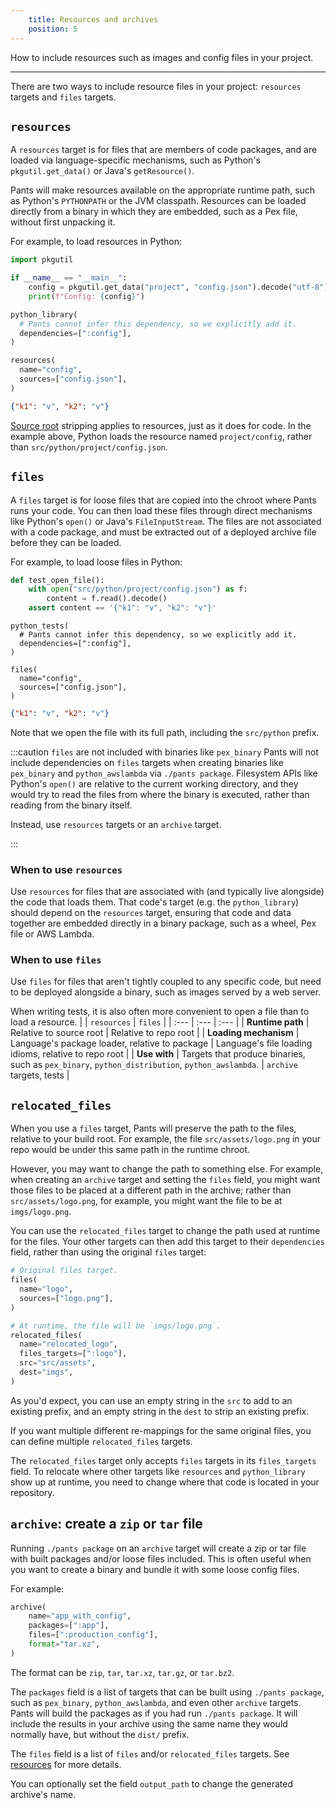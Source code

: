 ```yaml
---
    title: Resources and archives
    position: 5
---
```


How to include resources such as images and config files in your project.

---

There are two ways to include resource files in your project: `resources` targets and `files` targets.
## `resources`
A `resources` target is for files that are members of code packages, and are loaded via language-specific mechanisms, such as Python's `pkgutil.get_data()` or Java's `getResource()`.  

Pants will make resources available on the appropriate runtime path, such as Python's `PYTHONPATH` or the JVM classpath. Resources can be loaded directly from a binary in which they are embedded, such as a Pex file, without first unpacking it.

For example, to load resources in Python:
```python tab={"label":"src/python/project/app.py"}
import pkgutil

if __name__ == "__main__":
    config = pkgutil.get_data("project", "config.json").decode("utf-8")
    print(f"Config: {config}")
```

```python tab={"label":"src/python/project/BUILD"}
python_library(
  # Pants cannot infer this dependency, so we explicitly add it.
  dependencies=[":config"],
)

resources(
  name="config",
  sources=["config.json"],
)
```

```json tab={"label":"src/python/project/config.json"}
{"k1": "v", "k2": "v"} 
```

 [Source root](doc:source-roots) stripping applies to resources, just as it does for code. In the example above, Python loads the resource named `project/config`, rather than `src/python/project/config.json`. 
## `files`
A `files` target is for loose files that are copied into the chroot where Pants runs your code. You can then load these files through direct mechanisms like Python's `open()` or Java's `FileInputStream`. The files are not associated with a code package, and must be extracted out of a deployed archive file before they can be loaded.

For example, to load loose files in Python:
```python tab={"label":"src/python/project/app.py"}
def test_open_file():
    with open("src/python/project/config.json") as f:
        content = f.read().decode()
    assert content == '{"k1": "v", "k2": "v"}'
```

```text tab={"label":"src/python/project/BUILD"}
python_tests(
  # Pants cannot infer this dependency, so we explicitly add it.
  dependencies=[":config"],
)

files(
  name="config",
  sources=["config.json"],
)
```

```json tab={"label":"src/python/project/config.json"}
{"k1": "v", "k2": "v"} 
```

Note that we open the file with its full path, including the `src/python` prefix.

:::caution `files` are not included with binaries like `pex_binary`
Pants will not include dependencies on `files` targets when creating binaries like `pex_binary` and `python_awslambda` via `./pants package`. Filesystem APIs like Python's `open()` are relative to the current working directory, and they would try to read the files from where the binary is executed, rather than reading from the binary itself.

Instead, use `resources` targets or an `archive` target.

:::

### When to use `resources`

Use `resources`  for files that are associated with (and typically live alongside) the code that loads them. That code's target (e.g. the `python_library`) should depend on the `resources` target, ensuring that code and data together are embedded directly in a binary package, such as a wheel, Pex file or AWS Lambda.

### When to use `files`

Use `files` for files that aren't tightly coupled to any specific code, but need to be deployed alongside a binary, such as images served by a web server.

When writing tests, it is also often more convenient to open a file than to load a resource.
|  | `resources` | `files` |
| :--- | :--- | :--- |
| **Runtime path** | Relative to source root | Relative to repo root |
| **Loading mechanism** | Language's package loader, relative to package | Language's file loading idioms, relative to repo root |
| **Use with** | Targets that produce binaries, such as `pex_binary`, `python_distribution`, `python_awslambda`. | `archive` targets, tests |


## `relocated_files`
When you use a `files` target, Pants will preserve the path to the files, relative to your build root. For example, the file `src/assets/logo.png` in your repo would be under this same path in the runtime chroot.

However, you may want to change the path to something else. For example, when creating an `archive` target and setting the `files` field, you might want those files to be placed at a different path in the archive; rather than `src/assets/logo.png`, for example, you might want the file to be at `imgs/logo.png`.

You can use the `relocated_files` target to change the path used at runtime for the files. Your other targets can then add this target to their `dependencies` field, rather than using the original `files` target:
```python title="src/assets/BUILD"
# Original files target.
files(
  name="logo",
  sources=["logo.png"],
)

# At runtime, the file will be `imgs/logo.png`.
relocated_files(
  name="relocated_logo",
  files_targets=[":logo"],
  src="src/assets",
  dest="imgs",
)
```

As you'd expect, you can use an empty string in the `src` to add to an existing prefix, and an empty string in the `dest` to strip an existing prefix.

If you want multiple different re-mappings for the same original files, you can define multiple `relocated_files` targets.

The `relocated_files` target only accepts `files` targets in its `files_targets` field. To relocate where other targets like `resources` and `python_library` show up at runtime, you need to change where that code is located in your repository.
## `archive`: create a `zip` or `tar` file
Running `./pants package` on an `archive` target will create a zip or tar file with built packages and/or loose files included. This is often useful when you want to create a binary and bundle it with some loose config files.

For example:
```python title="project/BUILD"
archive(
    name="app_with_config",
    packages=[":app"],
    files=[":production_config"],
    format="tar.xz",
)
```

The format can be `zip`, `tar`, `tar.xz`, `tar.gz`, or `tar.bz2`.

The `packages` field is a list of targets that can be built using `./pants package`, such as `pex_binary`, `python_awslambda`, and even other `archive` targets. Pants will build the packages as if you had run `./pants package`. It will include the results in your archive using the same name they would normally have, but without the `dist/` prefix.

The `files` field is a list of `files` and/or `relocated_files` targets. See [resources](doc:resources) for more details.

You can optionally set the field `output_path` to change the generated archive's name.